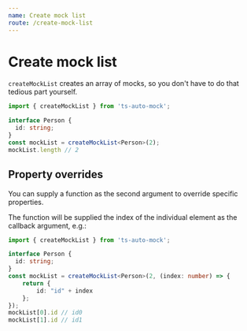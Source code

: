 ```yaml
---
name: Create mock list
route: /create-mock-list
---
```


# Create mock list

`createMockList` creates an array of mocks, so you don't have to do that tedious part yourself.

```ts
import { createMockList } from 'ts-auto-mock';

interface Person {
  id: string;
}
const mockList = createMockList<Person>(2);
mockList.length // 2
```

## Property overrides

You can supply a function as the second argument to override specific properties.

The function will be supplied the index of the individual element as the callback argument, e.g.:

```ts
import { createMockList } from 'ts-auto-mock';

interface Person {
  id: string;
}
const mockList = createMockList<Person>(2, (index: number) => {
    return {
        id: "id" + index
    };
});
mockList[0].id // id0
mockList[1].id // id1
```
